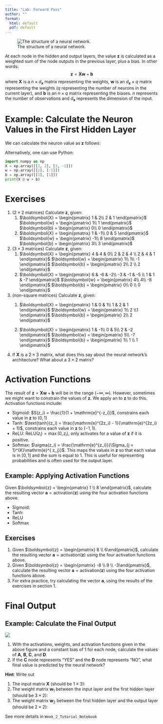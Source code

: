 ```yaml
---
title: "Lab: Forward Pass"
author: ""
format:
  html: default
  pdf: default
---
```


![The structure of a neural network.](nn-lab.png)

At each node in the hidden and output layers, the value $\boldsymbol{z}$ is calculated as a weighted sum of the node outputs in the previous layer, plus a bias. In other words:
$$\boldsymbol{z} = \boldsymbol{X}\boldsymbol{w} + \boldsymbol{b}$$
where $\boldsymbol{X}$ is a $n \times d_{\boldsymbol{x}}$ matrix representing the weights, $\boldsymbol{w}$ is an $d_{\boldsymbol{x}} \times q$ matrix representing the weights ($q$ representing the number of neurons in the current layer), and $\boldsymbol{b}$ is an $n \times q$ matrix representing the biases. $n$ represents the number of observations and $d_{\boldsymbol{x}}$ represents the dimension of the input.
 
# Example: Calculate the Neuron Values in the First Hidden Layer

\begin{align}
    \boldsymbol{X} = \begin{pmatrix}
        1 & 2\\
        3 & -1
        \end{pmatrix} 
        , \boldsymbol{w} = \begin{pmatrix} 2\\ -1 \end{pmatrix}
        , \boldsymbol{b} = \begin{pmatrix} 1 \\ 1\end{pmatrix}    
        \nonumber
\end{align}

We can calculate the neuron value as $\boldsymbol{z}$ follows:

\begin{align}
    \boldsymbol{z} &= \boldsymbol{X}\boldsymbol{w} + \boldsymbol{b} \nonumber \\
    &=  \begin{pmatrix}
        \quad \quad \quad \quad \quad \\ \quad \quad \quad \quad \quad 
        \end{pmatrix} 
        \begin{pmatrix} \quad \quad  \\  \quad \quad
        \end{pmatrix} + 
        \begin{pmatrix}  \quad \quad \\  \quad \quad \end{pmatrix}     
        \nonumber  \\
    &= \begin{pmatrix}\quad \quad \quad \quad \quad \\ \quad \quad \quad \quad \quad \end{pmatrix} + 
    \begin{pmatrix} \quad \quad  \\ \quad \quad    \end{pmatrix}   
    \nonumber \\
    &= \begin{pmatrix} 1\\ 8 \end{pmatrix}  \nonumber  
\end{align}

Alternatively, one can use Python:

```python
import numpy as np
X = np.array([[1, 2], [3, -1]])
w = np.array([[2], [-1]])
b = np.array([[1], [1]])
print(X @ w + b)
```

# Exercises

1.  ($2\times2$ matrices) Calculate $\boldsymbol{z}$, given:
    1.  $\boldsymbol{X} = \begin{pmatrix}
        1 & 2\\
        2 & 1
        \end{pmatrix}$ 
        $\boldsymbol{w} = \begin{pmatrix} 1\\ 1 \end{pmatrix}$
        $\boldsymbol{b} = \begin{pmatrix} 0\\ 0 \end{pmatrix}$
    2.  $\boldsymbol{X} = \begin{pmatrix}
        1 & -1\\
        0 & 5
        \end{pmatrix}$ 
        $\boldsymbol{w} = \begin{pmatrix} -1\\ 8 \end{pmatrix}$
        $\boldsymbol{b} = \begin{pmatrix} 3\\ 3 \end{pmatrix}$
    
2.  ($3\times3$  matrices) Calculate $\boldsymbol{z}$, given:
    1.  $\boldsymbol{X} = \begin{pmatrix}
        4 & 4 & 0\\
        2 & 2 & 4 \\
        2 & 4 & 1
        \end{pmatrix}$ 
        $\boldsymbol{w} = \begin{pmatrix} 1\\ 1\\ -1 \end{pmatrix}$
        $\boldsymbol{b} = \begin{pmatrix} 2\\ 2 \\ 2 \end{pmatrix}$
    2.  $\boldsymbol{X} = \begin{pmatrix}
        6 & -6 & -2\\
        -3 & -1 & -5 \\
        1 & 1 & -7
        \end{pmatrix}$ 
        $\boldsymbol{w} = \begin{pmatrix} 4\\ 4\\ -8 \end{pmatrix}$
        $\boldsymbol{b} = \begin{pmatrix} 0\\ 0 \\ 0 \end{pmatrix}$
3.  (non-square matrices) Calculate $\boldsymbol{z}$, given:
    1.  $\boldsymbol{X} = \begin{pmatrix}
        1 & 0 & 1\\
        1 & 2 & 1 
        \end{pmatrix}$ 
        $\boldsymbol{w} = \begin{pmatrix} 1\\ 2 \\1 \end{pmatrix}$
        $\boldsymbol{b} = \begin{pmatrix} 2\\ 2 \end{pmatrix}$
        
    2.  $\boldsymbol{X} = \begin{pmatrix}
        1 & -1\\
        0 & 5\\
        2 & -2
        \end{pmatrix}$ 
        $\boldsymbol{w} = \begin{pmatrix} 5\\ -7 \end{pmatrix}$
        $\boldsymbol{b} = \begin{pmatrix} 1\\ 1 \\ 1 \end{pmatrix}$

4.  If $\boldsymbol{X}$ is a $2\times 3$ matrix, what does this say about the neural network's architecture? What about a $3\times2$ matrix?

# Activation Functions

The result of $\boldsymbol{z} = \boldsymbol{X}\boldsymbol{w} + \boldsymbol{b}$ will be in the range $(-\infty, \infty)$. However, sometimes we might want to constrain the values of $\boldsymbol{z}$. We apply an \textbf{activation function} to $\boldsymbol{z}$ to do this. Activation functions include:

- Sigmoid: $S(z_i) = \frac{1}{1 + \mathrm{e}^{-z_i}}$, constrains each value in $\boldsymbol{z}$ to $(0, 1)$
- Tanh: $\text{tanh}(z_i) = \frac{\mathrm{e}^{2z_i} - 1}{\mathrm{e}^{2z_i} + 1}$, constrains each value in $\boldsymbol{z}$ to $(-1, 1)$.
- ReLU: $\text{ReLU}(z_i) = \max(0, z_i)$, only activates for a value of $\boldsymbol{z}$ if it is positive.
- Softmax: $\sigma(z_i) = \frac{\mathrm{e}^{z_i}}{\Sigma_{j = 1}^{K}\mathrm{e}^{
 z_j}}$. This maps the values in $\boldsymbol{z}$ so that each value is in $[0,1]$ and the sum is equal to 1. This is useful for representing probabilities and is often used for the output layer.

## Example: Applying Activation Functions

Given $\boldsymbol{z} = \begin{pmatrix}
        1 \\ 8
\end{pmatrix}$, calculate the resulting vector $\boldsymbol{a} = \text{activation}(\boldsymbol{z})$ using the four activation functions above.

- Sigmoid:
\begin{align*}
    S(\boldsymbol{z}) = \quad \quad \quad  \quad \quad \quad  \quad \quad \quad  \quad \quad \quad \quad \quad \quad  \quad \quad \quad 
    \\ 
    \\ 
    \\
\end{align*}
- Tanh:
\begin{align*}
    \text{tanh}(\boldsymbol{z}) =  \quad \quad \quad  \quad \quad \quad  \quad \quad \quad  \quad \quad \quad \quad \quad \quad  \quad \quad \quad
        \\ 
    \\ 
    \\
\end{align*}
- ReLU
\begin{align*}
    \text{ReLU}(\boldsymbol{z}) = \quad \quad \quad  \quad \quad \quad  \quad \quad \quad  \quad \quad \quad \quad \quad \quad  \quad \quad \quad 
        \\ 
    \\ 
    \\
\end{align*}
- Softmax
\begin{align*}
    \sigma(\boldsymbol{z}) = \quad \quad \quad  \quad \quad \quad  \quad \quad \quad  \quad \quad \quad \quad \quad \quad  \quad \quad \quad 
        \\ 
    \\ 
    \\
\end{align*}

## Exercises

1. Given $\boldsymbol{z} = \begin{pmatrix} 8 \\ 6\end{pmatrix}$, calculate the resulting vector $\boldsymbol{a} = \text{activation}(\boldsymbol{z})$ using the four activation functions above.
2. Given $\boldsymbol{z} = \begin{pmatrix} -8 \\ 9 \\ -3\end{pmatrix}$, calculate the resulting vector $\boldsymbol{a} = \text{activation}(\boldsymbol{z})$ using the four activation functions above.
3. For extra practice, try calculating the vector $\boldsymbol{a}$, using the results of the exercises in section 1.

# Final Output

## Example: Calculate the Final Output

![](NN Exercise.png)
 
1. With the activations, weights, and activation functions given in the above figure and a constant bias of 1 for each node, calculate the values of **A**, **B**, **C**, and **D**.
2. If the **C** node represents "YES" and the **D** node represents "NO", what final value is predicted by the neural network?

**Hint**: Write out

1. The input matrix $\boldsymbol{X}$ (should be $1 \times 3$):
\begin{align}
    \boldsymbol{X} &= \begin{pmatrix}
     \quad \quad \quad \quad \quad \quad
    \end{pmatrix}. \nonumber 
\end{align}
2. The weight matrix $\boldsymbol{w}_1$ between the input layer and the first hidden layer (should be $3 \times 2$):
\begin{align}
     \boldsymbol{w}_1 &= \begin{pmatrix}
      \quad \quad \quad \quad  \\
     \quad \quad \quad \quad   \\
     \quad \quad \quad \quad 
    \end{pmatrix}, 
    \boldsymbol{b}_1 = \begin{pmatrix}
     \quad \quad \quad \quad \quad
    \end{pmatrix}.
    \nonumber 
\end{align}
3. The weight matrix $\boldsymbol{w}_2$ between the first hidden layer and the output layer (should be $2 \times 2$):
\begin{align}
     \boldsymbol{w}_2 &= \begin{pmatrix}
   \quad \quad \quad \quad  \\
     \quad \quad \quad \quad   
    \end{pmatrix}, 
    \boldsymbol{b}_2 = \begin{pmatrix}
    \quad \quad \quad \quad \quad
    \end{pmatrix}. \nonumber 
\end{align}

See more details in `Week_2_Tutorial_Notebook`